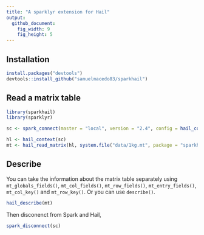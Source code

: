 ```yaml
---
title: "A sparklyr extension for Hail"
output:
  github_document:
    fig_width: 9
    fig_height: 5
---
```


## Installation

```r
install.packages("devtools")
devtools::install_github("samuelmacedo83/sparkhail")
```

## Read a matrix table

```r
library(sparkhail)
library(sparklyr)

sc <- spark_connect(master = "local", version = "2.4", config = hail_config())

hl <- hail_context(sc)
mt <- hail_read_matrix(hl, system.file("data/1kg.mt", package = "sparkhail"))
```

## Describe

You can take the information about the matrix table separately using `mt_globals_fields()`, `mt_col_fields()`, `mt_row_fields()`, `mt_entry_fields()`, `mt_col_key()` and `mt_row_key()`.
Or you can use `describe()`. 

```r
hail_describe(mt)
```

Then disconenct from Spark and Hail,

```r
spark_disconnect(sc)
```

